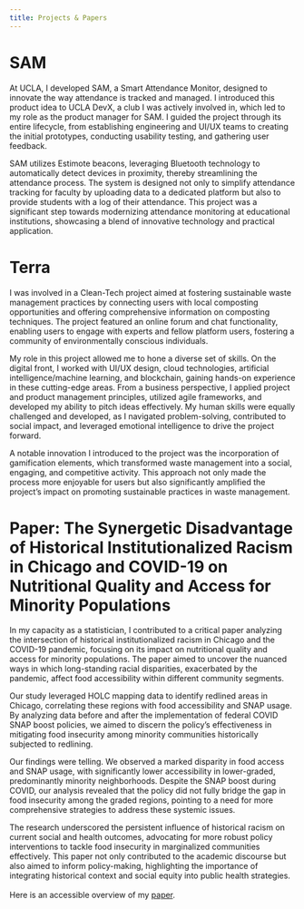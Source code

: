 ```yaml
---
title: Projects & Papers
---
```


# SAM

At UCLA, I developed SAM, a Smart Attendance Monitor, designed to innovate the way attendance is tracked and managed. I introduced this product idea to UCLA DevX, a club I was actively involved in, which led to my role as the product manager for SAM. I guided the project through its entire lifecycle, from establishing engineering and UI/UX teams to creating the initial prototypes, conducting usability testing, and gathering user feedback.

SAM utilizes Estimote beacons, leveraging Bluetooth technology to automatically detect devices in proximity, thereby streamlining the attendance process. The system is designed not only to simplify attendance tracking for faculty by uploading data to a dedicated platform but also to provide students with a log of their attendance. This project was a significant step towards modernizing attendance monitoring at educational institutions, showcasing a blend of innovative technology and practical application.

#  Terra

I was involved in a Clean-Tech project aimed at fostering sustainable waste management practices by connecting users with local composting opportunities and offering comprehensive information on composting techniques. The project featured an online forum and chat functionality, enabling users to engage with experts and fellow platform users, fostering a community of environmentally conscious individuals.

My role in this project allowed me to hone a diverse set of skills. On the digital front, I worked with UI/UX design, cloud technologies, artificial intelligence/machine learning, and blockchain, gaining hands-on experience in these cutting-edge areas. From a business perspective, I applied project and product management principles, utilized agile frameworks, and developed my ability to pitch ideas effectively. My human skills were equally challenged and developed, as I navigated problem-solving, contributed to social impact, and leveraged emotional intelligence to drive the project forward.

A notable innovation I introduced to the project was the incorporation of gamification elements, which transformed waste management into a social, engaging, and competitive activity. This approach not only made the process more enjoyable for users but also significantly amplified the project's impact on promoting sustainable practices in waste management.

# Paper: The Synergetic Disadvantage of Historical Institutionalized Racism in Chicago and COVID-19 on Nutritional Quality and Access for Minority Populations

In my capacity as a statistician, I contributed to a critical paper analyzing the intersection of historical institutionalized racism in Chicago and the COVID-19 pandemic, focusing on its impact on nutritional quality and access for minority populations. The paper aimed to uncover the nuanced ways in which long-standing racial disparities, exacerbated by the pandemic, affect food accessibility within different community segments.

Our study leveraged HOLC mapping data to identify redlined areas in Chicago, correlating these regions with food accessibility and SNAP usage. By analyzing data before and after the implementation of federal COVID SNAP boost policies, we aimed to discern the policy's effectiveness in mitigating food insecurity among minority communities historically subjected to redlining.

Our findings were telling. We observed a marked disparity in food access and SNAP usage, with significantly lower accessibility in lower-graded, predominantly minority neighborhoods. Despite the SNAP boost during COVID, our analysis revealed that the policy did not fully bridge the gap in food insecurity among the graded regions, pointing to a need for more comprehensive strategies to address these systemic issues.

The research underscored the persistent influence of historical racism on current social and health outcomes, advocating for more robust policy interventions to tackle food insecurity in marginalized communities effectively. This paper not only contributed to the academic discourse but also aimed to inform policy-making, highlighting the importance of integrating historical context and social equity into public health strategies.\
\
Here is an accessible overview of my [paper]("/Paper/paper.pdf paper").
